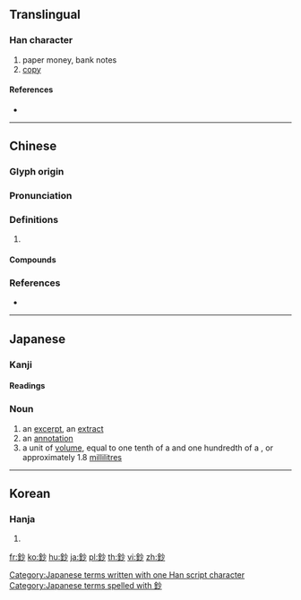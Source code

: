 {{character info/new}}
{{also|钞}}
==Translingual==

===Han character===
{{Han char|rn=167|rad=金|as=04|sn=12|four=89120|canj=CFH}}

# paper money, bank notes
# [[copy]]

====References====
* {{Han ref|kx=1298.220|dkj=40227|dj=1801.140|hdz=64176.030|uh=9214|ud=37396|bh=B672|bd=46706}}

----

==Chinese==
{{zh-forms|s=钞}}

===Glyph origin===
{{Han etym}}

===Pronunciation===
{{zh-pron
|m=chāo
|c=caau1,caau3
|mc=y
|oc=y
|cat=
}}

===Definitions===
{{zh-hanzi}}

# {{rfdef|zh}}

====Compounds====
{{zh-der|假鈔|偽鈔|傳鈔|冥鈔|北堂書鈔|史鈔|壞鈔|外鈔|大鈔|宋詩鈔|宮門鈔|寇鈔|寶鈔|小鈔|影鈔本|惠鈔|掐尖落鈔|整鈔|料鈔|昏鈔|會鈔|現鈔|生鈔|破鈔|精銀響鈔|紙鈔|花錢粉鈔|落鈔|鈔引|鈔掠|鈔暴|鈔本|鈔票|鈔袋|鈔邏|鈔關|錢鈔|閣鈔|陸鈔|響鈔精銀|鴉青鈔|鹽鈔}}

===References===
* {{R:yue:Hanzi}}

----

==Japanese==

===Kanji===
{{ja-kanji|grade=uc|rs=金04}}

====Readings====
{{ja-readings
|on=[[しょう]] (shō)
|kun=[[はさみとる]] (hasamitoru) {{qualifier|rare}}, [[かすめる]] (kasumeru) {{qualifier|rare}}, [[うつす]] (utsusu) {{qualifier|rare}}
}}

===Noun===
{{ja-noun|しょう|hhira=せう}}

# an [[excerpt]], an [[extract]] {{qualifier|writing}}
# an [[annotation]]
# a unit of [[volume]], equal to one tenth of a {{l|ja|勺|tr=''shaku''}} and one hundredth of a {{l|ja|合|tr=''gō''}}, or approximately 1.8 [[millilitre]]s

[[Category:Japanese terms written with one Han script character]]
[[Category:Japanese terms spelled with 鈔]]

----

==Korean==

===Hanja===
{{ko-hanja|hangeul=초|eumhun=|rv=cho|mr=ch'o|y=cho}}

# {{defn|lang=ko|sort=金04}}

[[fr:鈔]]
[[ko:鈔]]
[[hu:鈔]]
[[ja:鈔]]
[[pl:鈔]]
[[th:鈔]]
[[vi:鈔]]
[[zh:鈔]]